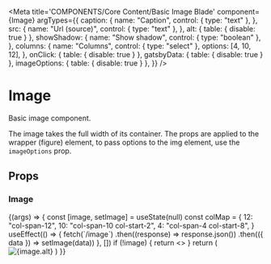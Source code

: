 
<Meta
  title='COMPONENTS/Core Content/Basic Image Blade'
  component={Image}
  argTypes={{
    caption: {
      name: "Caption",
      control: { type: "text" },
    },
    src: {
      name: "Url (source)",
      control: { type: "text" },
    },
    alt: { table: { disable: true } },
    showShadow: {
      name: "Show shadow",
      control: { type: "boolean" },
    },
    columns: {
      name: "Columns",
      control: { type: "select" },
      options: [4, 10, 12],
    },
    onClick: { table: { disable: true } },
    gatsbyData: { table: { disable: true } },
    imageOptions: { table: { disable: true } },
  }}
/>

# Image

Basic image component.

The image takes the full width of its container. The props are applied to the wrapper (figure) element, to pass
options to the img element, use the `imageOptions` prop.

## Props

<Props of={Image} />

### Image

<Preview>
  <Story name='Basic Image Blade' args={{ columns: 12, showShadow: false }}>
    {(args) => {
      const [image, setImage] = useState(null)
      const colMap = {
        12: "col-span-12",
        10: "col-span-10 col-start-2",
        4: "col-span-4 col-start-8",
      }
      useEffect(() => {
        fetch(`/image`)
          .then((response) => response.json())
          .then(({ data }) => setImage(data))
      }, [])
      if (!image) {
        return <></>
      }
      return (
        <Grid columns={12}>
          <Image
            src={args.src || image.featuredImageSrc}
            caption={args.caption}
            className={`${args.showShadow ? "shadow-card-normal" : ""} ${
              colMap[args.columns]
            }`}
            alt={image.alt}
            imageOptions={{
              className: "h-full object-cover",
            }}
          />
        </Grid>
      )
    }}
  </Story>
</Preview>
